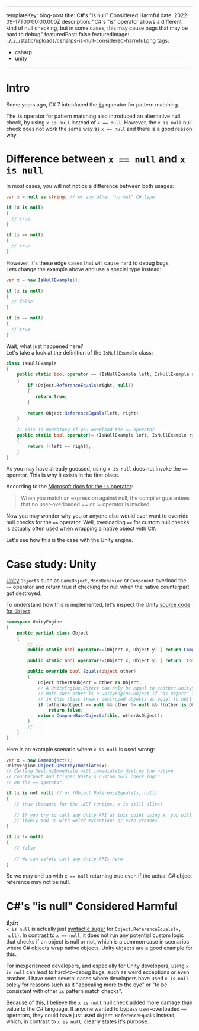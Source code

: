 
---
templateKey: blog-post
title: C#'s "is null" Considered Harmful
date: 2022-09-17T00:00:00.000Z
description: "C#'s "is" operator allows a different kind of null checking, but in some cases, this may cause bugs that may be hard to debug"
featuredPost: false
featuredImage: ../../../static/uploads/csharps-is-null-considered-harmful.png
tags:
  - csharp
  - unity
---
# Intro
Some years ago, C# 7 introduced the [`is`](https://learn.microsoft.com/en-us/dotnet/csharp/language-reference/operators/is) operator for pattern matching.  
  
The `is` operator for pattern matching also introduced an alternative null check, by using `x is null` instead of `x == null`.  However, the `x is null` null check does not work the same way as `x == null` and there is a good reason why.

# Difference between `x == null` and `x is null`
In most cases, you will not notice a difference between both usages:  

```csharp
var x = null as string; // or any other "normal" C# type

if (x is null) 
{
  // true
}

if (x == null)
{
  // true
}
```
  
However, it's these edge cases that will cause hard to debug bugs.  
Lets change the example above and use a special type instead:  

```csharp
var x = new IsNullExample();

if (x is null) 
{
  // false
}

if (x == null)
{
  // true
}
```

Wait, what just happened here?  
Let's take a look at the definition of the `IsNullExample` class:  
```csharp
class IsNullExample
{
    public static bool operator == (IsNullExample left, IsNullExample right)
    {
        if (Object.ReferenceEquals(right, null))
        {
           return true;
        }
        
        return Object.ReferenceEquals(left, right);
    }
    
    // This is mandatory if you overload the == operator
    public static bool operator!= (IsNullExample left, IsNullExample right)
    {
        return !(left == right);
    }
}
```

As you may have already guessed, using `x is null` does not invoke the `==` operator. This is why it exists in the first place.  
  
According to the [Microsoft docs for the `is` operator](https://learn.microsoft.com/en-us/dotnet/csharp/language-reference/operators/is):  
> When you match an expression against null, the compiler guarantees that no user-overloaded == or != operator is invoked.  
  
Now you may wonder why you or anyone else would ever want to override null checks for the `==` operator. Well, overloading `==` for custom null checks is actually often used when wrapping a native object with C#.
    
Let's see how this is the case with the Unity engine.

# Case study: Unity
[Unity](https://unity.com/) `Object`s such as `GameObject`, `MonoBehavior` or `Component` overload the `==` operator and return true if checking for null when the native counterpart got destroyed. 

To understand how this is implemented, let's inspect the Unity [source code for `Object`](https://github.com/Unity-Technologies/UnityCsReference/blob/73c12b5a403abad9a300f01a81e7aaf30a0d30b5/Runtime/Export/Scripting/UnityEngineObject.bindings.cs#L390):  

```csharp
namespace UnityEngine
{
    public partial class Object
    {
        // ...
        public static bool operator==(Object x, Object y) { return CompareBaseObjects(x, y); }
    
        public static bool operator!=(Object x, Object y) { return !CompareBaseObjects(x, y); }

        public override bool Equals(object other)
        {
            Object otherAsObject = other as Object;
            // A UnityEngine.Object can only be equal to another UnityEngine.Object - or null if it has been destroyed.
            // Make sure other is a UnityEngine.Object if "as Object" fails. The explicit "is" check is required since the == operator
            // in this class treats destroyed objects as equal to null
            if (otherAsObject == null && other != null && !(other is Object))
                return false;
            return CompareBaseObjects(this, otherAsObject);
        }
        // ...
    }
}
````

Here is an example scenario where `x is null` is used wrong:
```csharp
var x = new GameObject();
UnityEngine.Object.DestroyImmediate(x);
// Calling DestroyImmediate will immediately destroy the native  
// counterpart and trigger Unity's custom null check logic 
// on the == operator.

if (x is not null) // or !Object.ReferenceEquals(x, null)
{
   // true (because for the .NET runtime, x is still alive) 
 
   // If you try to call any Unity API at this point using x, you will 
   // likely end up with weird exceptions or even crashes
}

if (x != null)
{
   // false  
 
   // We can safely call any Unity APIs here
}
```

So we may end up with `x == null` returning true even if the actual C# object reference may not be null.  

# C#'s "is null" Considered Harmful
**tl;dr:**   
`x is null` is actually just [syntactic sugar](https://en.wikipedia.org/wiki/Syntactic_sugar) for `Object.ReferenceEquals(x, null)`. In contrast to `x == null`, it does not run any potential custom logic that checks if an object is null or not, which is a common case in scenarios where C# objects wrap native objects. Unity `Object`s are a good example for this.

For inexperienced developers, and especially for Unity developers, using `x is null` can lead to hard-to-debug bugs, such as weird exceptions or even crashes.  I have seen several cases where developers have used `x is null` solely for reasons such as it "appealing more to the eye" or "to be consistent with other `is` pattern match checks".

Because of this, I believe the `x is null` null check added more damage than value to the C# language. If anyone wanted to bypass user-overloaded `==` operators, they could have just used `Object.ReferenceEquals` instead, which, in contrast to `x is null`, clearly states it's purpose.